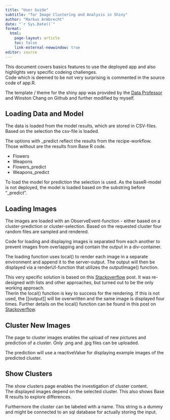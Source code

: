 ```yaml
---
title: "User Guide"
subtitle: "for Image Clustering and Analysis in Shiny"
author: "Markus Armbrecht"
date: "`r Sys.Date()`"
format:
  html:
    page-layout: article
    toc: false
    link-external-newwindow: true
editor: source
---
```


This document covers basics features to use the deployed app and also highlights very specific codeing challenges.  
Code which is deemed to be not very surprising is commented in the source code of app.R.

The template / theme for the shiny app was provided by the [Data Professor](http://github.com/dataprofessor) and Winston Chang on Github and further modified by myself.

## Loading Data and Model

The data is loaded from the model results, which are stored in CSV-files.
Based on the selection the csv-file is loaded.

The options with _predict reflect the results from the recipe-workflow. Those without are the results from Base R code.

- Flowers
- Weapons
- Flowers_predict
- Weapons_predict

To load the model for prediction the selection is used. As the baseR-model is not deployed, the model is loaded based on the substring before "_predict".


## Loading Images

The images are loaded with an ObserveEvent-function - either based on a cluster-prediction or cluster-selection. Based on the requested cluster four random files are sampled and rendered.  

Code for loading and displaying images is separated from each another to prevent images from overlapping and contain the output in a div-container.  

The loading function uses local() to render each image in a separate environment and append it to the server-output. The output will then be displayed via a renderUI-function that utilizes the outputImage() function.

This very specific solution is based on this [Stackoverflow](https://stackoverflow.com/a/69400158/19730678) post. It was re-designed with lists and other approaches, but turned out to be the only working approach.  
Therin the local() function is key to success for the rendering. If this is not used, the [[output]] will be overwritten and the same image is displayed four times. Further details on the local() function can be found in this post on [Stackoverflow](https://stackoverflow.com/a/10904810/19730678).

## Cluster New Images

The page to cluster images enables the upload of new pictures and prediction of a cluster. Only .png and .jpg files can be uploaded.  

The prediction will use a reactiveValue for displaying example images of the predicted cluster.  

## Show Clusters

The show clusters page enables the investigation of cluster content.   
The displayed images depend on the selected cluster. This also shows Base R results to explore differences.  

Furthermore the cluster can be labeled with a name. This string is a dummy and might be connected to an sql database for actually storing the input.

